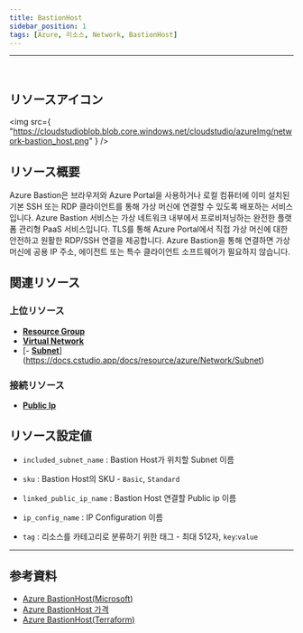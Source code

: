 ```yaml
---
title: BastionHost
sidebar_position: 1
tags: [Azure, 리소스, Network, BastionHost]
---
```


<hr />
<br />

## リソースアイコン

<img
    src={
        "https://cloudstudioblob.blob.core.windows.net/cloudstudio/azureImg/network-bastion_host.png"
    }
/>

## リソース概要

Azure Bastion은 브라우저와 Azure Portal을 사용하거나 로컬 컴퓨터에 이미 설치된 기본 SSH 또는 RDP 클라이언트를 통해 가상 머신에 연결할 수 있도록 배포하는 서비스입니다.
Azure Bastion 서비스는 가상 네트워크 내부에서 프로비저닝하는 완전한 플랫폼 관리형 PaaS 서비스입니다. TLS를 통해 Azure Portal에서 직접 가상 머신에 대한 안전하고 원활한 RDP/SSH 연결을 제공합니다.
Azure Bastion을 통해 연결하면 가상 머신에 공용 IP 주소, 에이전트 또는 특수 클라이언트 소프트웨어가 필요하지 않습니다.

## 関連リソース

### 上位リソース

-   [**Resource Group**](https://docs.cstudio.app/docs/resource/azure/Base/ResourceGroup)
-   [**Virtual Network**](https://docs.cstudio.app/docs/resource/azure/Network/VirtualNetwork)
-   [- [**Subnet**](https://docs.cstudio.app/docs/resource/azure/Network/Subnet)](https://docs.cstudio.app/docs/resource/azure/Network/Subnet)

### 接続リソース

-   [**Public Ip**](https://docs.cstudio.app/docs/resource/azure/Network/PublicIp)

## リソース設定値

-   `included_subnet_name` : Bastion Host가 위치할 Subnet 이름

-   `sku` : Bastion Host의 SKU - `Basic`, `Standard`

-   `linked_public_ip_name` : Bastion Host 연결할 Public ip 이름

-   `ip_config_name` : IP Configuration 이름

-   `tag` : 리소스를 카테고리로 분류하기 위한 태그 - 최대 512자, `key`:`value`

---

## 参考資料

-   [Azure BastionHost(Microsoft)](https://learn.microsoft.com/en-us/azure/bastion/bastion-overview)
-   [Azure BastionHost 가격](https://azure.microsoft.com/en-us/pricing/details/azure-bastion/)
-   [Azure BastionHost(Terraform)](https://registry.terraform.io/providers/hashicorp/azurerm/latest/docs/resources/bastion_host)
